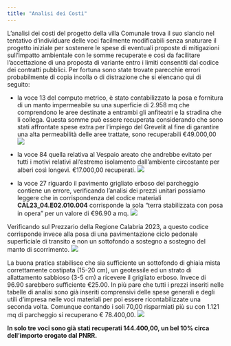 ```yaml
---
title: "Analisi dei Costi"
---
```


L'analisi dei costi del progetto della villa Comunale trova il suo slancio nel tentativo d'individuare delle voci facilmente modificabili senza snaturare il progetto iniziale per sostenere le spese di eventuali proposte di mitigazioni sull'impatto ambientale con le somme recuperate e così da facilitare l'accettazione di una proposta di variante entro i limiti consentiti dal codice dei contratti pubblici.
Per fortuna sono state trovate parecchie errori probabilmente di copia incolla o di distrazione che si elencano qui di seguito:

- la voce 13 del computo metrico, è stato contabilizzato la posa e fornitura di un manto impermeabile su una superficie di 2.958 mq che comprendono le aree destinate a entrambi gli anfiteatri e la stradina che li collega. Questa somme può essere recuperata considerando che sono stati affrontate spese extra per l'impiego del Grevelit al fine di garantire una alta permeabilità delle aree trattate, sono recuperabili €49.000,00
![](/assets/img/AC_01_Manto%20impermeabile.jpg)

- la voce 84 quella relativa al Vespaio areato che andrebbe evitato per tutti i motivi relativi all'estremo isolamento dall'ambiente circostante per alberi così longevi. €17.000,00 recuperati.
![](/assets/img/AC_02_Vespaio%20areato.jpg)

- la voce 27 riguardo il pavimento grigliato erboso del parcheggio contiene un errore, verificando l'analisi dei prezzi unitari possiamo leggere che in corrispondenza del codice materiali **CAL23_04.E02.010.004** corrisponde la sola "terra stabilizzata con posa in opera" per un valore di €96.90 a mq.
![](/assets/img/AC_04_pavgrigerb.jpg)

Verificando sul Prezzario della Regione Calabria 2023, a questo codice corrisponde invece alla posa di una pavimentazione ciclo pedonale superficiale di transito e non un sottofondo a sostegno a sostegno del manto di scorrimento.
![](/assets/img/AC_05_PrezzaRC.jpg)

La buona pratica stabilisce che sia sufficiente un sottofondo di ghiaia mista correttamente costipata (15-20 cm), un geotessile ed un strato di allattamento sabbioso (3-5 cm) a ricevere il grigliato erboso. Invece di 96.90 sarebbero sufficiente €25.00. In più pare che tutti i prezzi inseriti nelle tabelle di analisi sono già inseriti comprensivi delle spese generali e degli utili d'impresa nelle voci materiali per poi essere ricontabilizzate una seconda volta. Comunque contando i soli 70,00 risparmiati più su con 1.121 mq di parcheggio si recuperano € 78.400,00.
![](/assets/img/AC_03_parcheggio.jpg)

**In solo tre voci sono già stati recuperati 144.400,00, un bel 10% circa dell'importo erogato dal PNRR.**